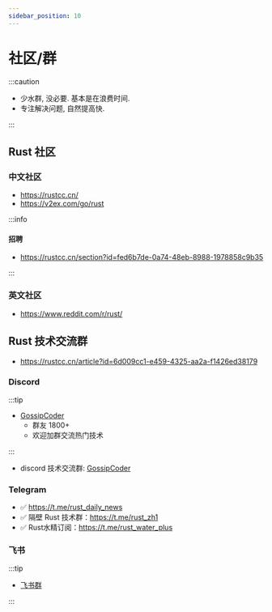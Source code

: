 ```yaml
---
sidebar_position: 10
---
```


# 社区/群


:::caution

- 少水群, 没必要. 基本是在浪费时间.
- 专注解决问题, 自然提高快.

:::



## Rust 社区

### 中文社区

- https://rustcc.cn/
- https://v2ex.com/go/rust



:::info

#### 招聘

- https://rustcc.cn/section?id=fed6b7de-0a74-48eb-8988-1978858c9b35

:::



### 英文社区

- https://www.reddit.com/r/rust/


## Rust 技术交流群

- https://rustcc.cn/article?id=6d009cc1-e459-4325-aa2a-f1426ed38179


### Discord

:::tip

- [GossipCoder](https://discord.com/invite/MnDA9pfWAW)
  - 群友 1800+
  - 欢迎加群交流热门技术

:::

- discord 技术交流群: [GossipCoder](https://discord.com/invite/MnDA9pfWAW)

### Telegram

- ✅ https://t.me/rust_daily_news
- ✅ 隔壁 Rust 技术群：https://t.me/rust_zh1
- ✅ Rust水精订阅：https://t.me/rust_water_plus

### 飞书

:::tip

- [飞书群](https://github.com/ZhangHanDong/rust-code-reading-club/issues/1)

:::

